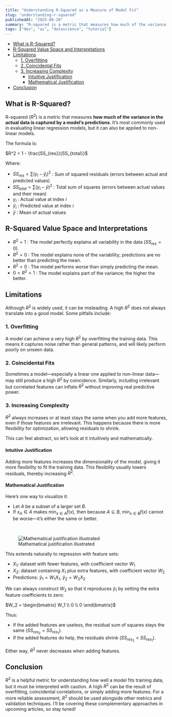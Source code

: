 ```yaml
---
title: "Understanding R-Squared as a Measure of Model Fit"
slug: "understanding-r-squared"
publishedAt: "2025-08-20"
summary: "R-squared is a metric that measures how much of the variance in the actual data is captured by a model’s predictions. It’s most commonly used in evaluating linear regression models, but it can also be applied to non-linear models."
tags: ["dev", "ai", "datascience", "tutorial"]
---
```


- [What is R-Squared?](#what-is-r-squared)
- [R-Squared Value Space and Interpretations](#r-squared-value-space-and-interpretations)
- [Limitations](#limitations)
  - [1. Overfitting](#1-overfitting)
  - [2. Coincidental Fits](#2-coincidental-fits)
  - [3. Increasing Complexity](#3-increasing-complexity)
    - [Intuitive Justification](#intuitive-justification)
    - [Mathematical Justification](#mathematical-justification)
- [Conclusion](#conclusion)


## What is R-Squared?

R-squared ($R^2$) is a metric that measures **how much of the variance in the actual data is captured by a model’s predictions**. It’s most commonly used in evaluating linear regression models, but it can also be applied to non-linear models.

The formula is:

<div style={{textAlign: "center"}}>
$R^2 = 1 - \frac{SS_{res}}{SS_{total}}$
</div>

Where:

- $SS_{res} = \sum(y_i - \hat{y}_i)^2$ : Sum of squared residuals (errors between actual and predicted values)
- $SS_{total} = \sum(y_i - \bar{y})^2$ : Total sum of squares (errors between actual values and their mean)
- $y_i$ : Actual value at index $i$
- $\hat{y}_i$ : Predicted value at index $i$
- $\bar{y}$ : Mean of actual values

## R-Squared Value Space and Interpretations

- $R^2 = 1$ : The model perfectly explains all variability in the data ($SS_{res} = 0$).
- $R^2 = 0$ : The model explains none of the variability; predictions are no better than predicting the mean.
- $R^2 < 0$ : The model performs worse than simply predicting the mean.
- $0 < R^2 < 1$ : The model explains part of the variance; the higher the better.

## Limitations

Although $R^2$ is widely used, it can be misleading. A high $R^2$ does not always translate into a good model. Some pitfalls include:

### 1. Overfitting

A model can achieve a very high $R^2$ by overfitting the training data. This means it captures noise rather than general patterns, and will likely perform poorly on unseen data.

### 2. Coincidental Fits

Sometimes a model—especially a linear one applied to non-linear data—may still produce a high $R^2$ by coincidence. Similarly, including irrelevant but correlated features can inflate $R^2$ without improving real predictive power.

### 3. Increasing Complexity

$R^2$ always increases or at least stays the same when you add more features, even if those features are irrelevant. This happens because there is more flexibility for optimization, allowing residuals to shrink.

This can feel abstract, so let’s look at it intuitively and mathematically.

#### Intuitive Justification

Adding more features increases the dimensionality of the model, giving it more flexibility to fit the training data. This flexibility usually lowers residuals, thereby increasing $R^2$.

#### Mathematical Justification

Here’s one way to visualize it:

- Let $A$ be a subset of a larger set $B$.
- If $x_A \in A$ makes $\min_{x \in A}f(x)$, then because $A \subseteq B$, $\min_{x \in B}f(x)$ cannot be worse—it’s either the same or better.
<br/>
<figure style={{ textAlign: "center" }}>
  <img
    src="/understanding-r-squared/r-squared.png"
    alt="Mathematical justification illustrated"
    style={{ marginBottom: "8px" }}
  />
  <figcaption>Mathematical justification illustrated</figcaption>
</figure>

This extends naturally to regression with feature sets:

- $X_1$: dataset with fewer features, with coefficient vector $W_1$
- $X_2$: dataset containing $X_1$ plus extra features, with coefficient vector $W_2$
- Predictions: $\hat{y}_1 = W_1X_1$, $\hat{y}_2 = W_2X_2$

We can always construct $W_2$ so that it reproduces $\hat{y}_1$ by setting the extra feature coefficients to zero:

<div style={{textAlign: "center"}}>
$W_2 = \begin{bmatrix} W_1 \\ 0 \\ 0 \end{bmatrix}$
</div>

Thus:

- If the added features are useless, the residual sum of squares stays the same ($SS_{res_2} = SS_{res_1}$).
- If the added features do help, the residuals shrink ($SS_{res_2} < SS_{res_1}$).

Either way, $R^2$ never decreases when adding features.

## Conclusion

$R^2$ is a helpful metric for understanding how well a model fits training data, but it must be interpreted with caution. A high $R^2$ can be the result of overfitting, coincidental correlations, or simply adding more features. For a more reliable assessment, $R^2$ should be used alongside other metrics and validation techniques. I’ll be covering these complementary approaches in upcoming articles, so stay tuned!



